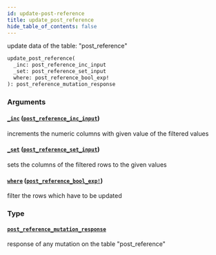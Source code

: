 ```yaml
---
id: update-post-reference
title: update_post_reference
hide_table_of_contents: false
---
```


update data of the table: "post_reference"

```graphql
update_post_reference(
  _inc: post_reference_inc_input
  _set: post_reference_set_input
  where: post_reference_bool_exp!
): post_reference_mutation_response
```

### Arguments

#### [`_inc`](#) ([`post_reference_inc_input`](../inputs/post-reference-inc-input))

increments the numeric columns with given value of the filtered values

#### [`_set`](#) ([`post_reference_set_input`](../inputs/post-reference-set-input))

sets the columns of the filtered rows to the given values

#### [`where`](#) ([`post_reference_bool_exp!`](../inputs/post-reference-bool-exp))

filter the rows which have to be updated

### Type

#### [`post_reference_mutation_response`](../objects/post-reference-mutation-response)

response of any mutation on the table "post_reference"
